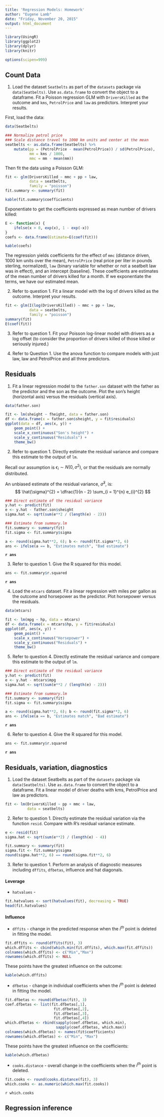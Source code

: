 ```yaml
---
title: 'Regression Models: Homework'
author: "Eugene Lamb"
date: "Friday, November 20, 2015"
output: html_document
---
```


```r
library(UsingR)
library(ggplot2)
library(dplyr)
library(knitr)

options(scipen=999)
```

## Count Data

1. Load the dataset `Seatbelts` as part of the `datasets` package via `data(Seatbelts)`. Use `as.data.frame` to convert the object to a dataframe. Fit a Poisson regression GLM with `DriversKilled` as the outcome and `kms`, `PetrolPrice` and `law` as predictors. Interpret your results.

First, load the data:
```r
data(Seatbelts)

### Normalize petrol price
### Scale distance travel to 1000 km units and center at the mean
seatbelts <- as.data.frame(Seatbelts) %>%
    mutate(pp = (PetrolPrice - mean(PetrolPrice)) / sd(PetrolPrice),
           mm = kms / 1000,
           mmc = mm - mean(mm))
```

Then fit the data using a Poisson GLM:
```r
fit <- glm(DriversKilled ~ mmc + pp + law,
           data = seatbelts,
           family = "poisson")
fit.summary <- summary(fit)

kable(fit.summary$coefficients)
```

Exponentiate to get the coefficients expressed as mean number of drivers killed:
```r
E <- function(x) {
    ifelse(x > 0, exp(x), 1 - exp(-x))
}
coefs <- data.frame(Estimate=E(coef(fit)))

kable(coefs)
```

The regression yields coefficients for the effect of `mmc` (distance driven, 1000 km units over the mean), `PetrolPrice` (real price per liter in pounds sterling, normalized), `law` (binary variable for whether or not a seatbelt law was in effect), and an intercept (baseline).  These coefficients are estimates of the mean number of drivers killed for a month.  If we exponentiate the terms, we have our estimated mean. 

2. Refer to question 1. Fit a linear model with the log of drivers killed as the outcome. Interpret your results.

```r
fit <- glm(I(log(DriversKilled)) ~ mmc + pp + law,
           data = seatbelts,
           family = "poisson")
summary(fit)
E(coef(fit))
```

3. Refer to question 1. Fit your Poisson log-linear model with drivers as a log offset (to consider the proportion of drivers killed of those killed or seriously injured.)

4. Refer to Question 1. Use the anova function to compare models with just law, law and PetrolPrice and all three predictors.

## Residuals

1. Fit a linear regression model to the `father.son` dataset with the father as the predictor and the son as the outcome. Plot the son's height (horizontal axis) versus the residuals (vertical axis).

```r
data(father.son)

fit <- lm(sheight ~ fheight, data = father.son)
df <- data.frame(x = father.son$sheight, y = fit$residuals)
ggplot(data = df, aes(x, y)) + 
    geom_point() +
    scale_x_continuous("Son's height") +
    scale_y_continuous("Residuals") +
    theme_bw()
```

2. Refer to question 1. Directly estimate the residual variance and compare this estimate to the output of `lm`.

Recall our assumption is $\epsilon_{i} \sim N(0,\sigma^{2})$, or that the residuals are normally distributed.

An unbiased estimate of the residual variance, $\hat{\sigma}^{2}$, is:
$$
\hat{\sigma}^{2} = \dfrac{1}{n - 2} \sum_{i = 1}^{n} e_{i}^{2} 
$$

```r
### Direct estimate of the residual variance
y.hat <- predict(fit)
e <- y.hat - father.son$sheight
sigma.hat <- sqrt(sum(e**2 / (length(e) - 2)))

### Estimate from summary.lm 
fit.summary <- summary(fit)
fit.sigma <- fit.summary$sigma

a <- round(sigma.hat**2, 6); b <- round(fit.sigma**2, 6)
ans <- ifelse(a == b, "Estimates match", "Bad estimate")
```
**`r ans`**

3. Refer to question 1. Give the R squared for this model.

```r
ans <- fit.summary$r.squared
```
**`r ans`**

4. Load the `mtcars` dataset. Fit a linear regression with miles per gallon as the outcome and horsepower as the predictor. Plot horsepower versus the residuals.

```r
data(mtcars)

fit <- lm(mpg ~ hp, data = mtcars)
df <- data.frame(x = mtcars$hp, y = fit$residuals)
ggplot(df, aes(x, y)) +
    geom_point() +
    scale_x_continuous("Horsepower") +
    scale_y_continuous("Residuals") +
    theme_bw()
```

5. Refer to question 4. Directly estimate the residual variance and compare this estimate to the output of `lm`.

```r
### Direct estimate of the residual variance
y.hat <- predict(fit)
e <- y.hat - mtcars$mpg
sigma.hat <- sqrt(sum(e**2 / (length(e) - 2)))

### Estimate from summary.lm 
fit.summary <- summary(fit)
fit.sigma <- fit.summary$sigma

a <- round(sigma.hat**2, 6); b <- round(fit.sigma**2, 6)
ans <- ifelse(a == b, "Estimates match", "Bad estimate")
```
**`r ans`**

6. Refer to question 4. Give the R squared for this model.

```r
ans <- fit.summary$r.squared
```
**`r ans`**

## Residuals, variation, diagnostics

1. Load the dataset Seatbelts as part of the `datasets` package via `data(Seatbelts)`. Use `as.data.frame` to convert the object to a dataframe. Fit a linear model of driver deaths with kms, PetrolPrice and law as predictors.

```r
fit <- lm(DriversKilled ~ pp + mmc + law, 
          data = seatbelts)
```

2. Refer to question 1. Directly estimate the residual variation via the function `resid`. Compare with R's residual variance estimate.

```r
e <- resid(fit)
sigma.hat <- sqrt(sum(e**2) / (length(e) - 4))

fit.summary <- summary(fit)
sigma.fit <- fit.summary$sigma
round(sigma.hat**2, 6) == round(sigma.fit**2, 6)
```

3. Refer to question 1. Perform an analysis of diagnostic measures including `dffits`, `dfbetas`, influence and hat diagonals.

#### Leverage

* `hatvalues` - 

```r
fit.hatvalues <- sort(hatvalues(fit), decreasing = TRUE)
head(fit.hatvalues)
```

#### Influence

* `dffits` - change in the predicted response when the $i^{th}$ point is deleted in fitting the model.

```r
fit.dffits <- round(dffits(fit), 3)
which.dffits <- cbind(which.min(fit.dffits), which.max(fit.dffits))
colnames(which.dffits) <- c("Min","Max")
rownames(which.dffits) <- NULL
```

These points have the greatest influence on the outcome:
```r
kable(which.dffits)
```

* `dfbetas` - change in individual coefficients when the $i^{th}$ point is deleted in fitting the model.

```r
fit.dfbetas <- round(dfbetas(fit), 3)
coef.dfbetas <- list(fit.dfbetas[,1], 
                      fit.dfbetas[,2], 
                      fit.dfbetas[,3], 
                      fit.dfbetas[,4])
which.dfbetas <- rbind(sapply(coef.dfbetas, which.min), 
                       sapply(coef.dfbetas, which.max))
colnames(which.dfbetas) <- names(fit$coefficients)
rownames(which.dfbetas) <- c("Min", "Max")
```

These points have the greatest influence on the coefficients:
```r
kable(which.dfbetas)
```

* `cooks.distance` - overall change in the coefficients when the $i^{th}$ point is deleted.

```r
fit.cooks <- round(cooks.distance(fit), 3)
which.cooks <- as.numeric(which.max(fit.cooks))
```

`r which.cooks`

## Regression inference



